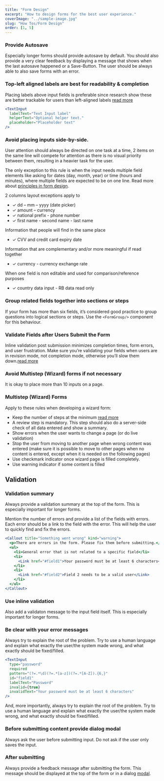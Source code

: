 ```yaml
---
title: "Form Design"
excerpt: "How to design forms for the best user experience."
coverImage: "../sample-image.jpg"
slug: "How Tos/Form Design"
order: [1, 5]
---
```


### Provide Autosave

Especially longer forms should provide autosave by default. You should
also provide a very clear feedback by displaying a message that shows
when the last autosave happened or a Save-Button. The user should be
always able to also save forms with an error.

### Top-left aligned labels are best for readability & completion

Placing labels above input fields is preferable since research show
these are better trackable for users than left-aligned labels [read more](http://uxmovement.com/forms/why-infield-top-aligned-form-labels-are-quickest-to-scan/)

```jsx live
<TextInput
  labelText="Text Input label"
  helperText="Optional helper text."
  placeholder="Placeholder text"
/>
```

### Avoid placing inputs side-by-side.

User attention should always be directed on one task at a time, 2 items
on the same line will compete for attention as there is no visual
priority between them, resulting in a heavier task for the user.

The only exception to this rule is when the input needs multiple field
elements like asking for dates (day, month, year) or time (hours and
minutes), where multiple fields are expected to be on one line. Read
more about [principles in form design](https://uxplanet.org/the-18-must-do-principles-in-the-form-design-fe89d0127c92).

2 columns layout exceptions apply to

- ✓ dd – mm – yyyy (date picker)
- ✓ amount – currency
- ✓ national prefix - phone number
- ✓ first name - second name - last name

Information that people will find in the same place

- ✓ CVV and credit card expiry date

Information that are complementary and/or more meaningful if read
together

- ✓ currency - currency exchange rate

When one field is non editable and used for comparison/reference purposes

- ✓ country data input - RB data read only

### Group related fields together into sections or steps

If your form has more than six fields, it’s considered good practice to
group questions into logical sections or steps. Use the `<FormGroup/>`
component for this behaviour.

### Validate Fields after Users Submit the Form

Inline validation post submission minimizes completion times, form
errors, and user frustration. Make sure you’re validating your fields
when users are in revision mode, not completion mode, otherwise you’ll
slow them down.[read more](http://uxmovement.com/forms/why-users-make-more-errors-with-instant-inline-validation/)

### Avoid Multistep (Wizard) forms if not necessary

It is okay to place more than 10 inputs on a page.

### Multistep (Wizard) Forms

Apply to these rules when developing a wizard form:

- Keep the number of steps at the minimum [read more](https://uxplanet.org/wizard-design-pattern-8c86e14f2a38)
- A review step is mandatory. This step should also do a server-side
  check of all data entered and show a summary.
- Show errors when the user wants to change a page (or do live
  validation)
- Stop the user from moving to another page when wrong content was
  entered (make sure it is possible to move to other pages when no
  content is entered, except when it is needed on the following pages)
- Use checkmark indicator once wizard page is filled completely.
- Use warning indicator if some content is filled

## Validation

### Validation summary

Always provide a validation summary at the top of the form. This is
especially important for longer forms.

Mention the number of errors and provide a list of the fields with
errors. Each error should be a link to the field with the error. This will help the user to quickly find and fix the errors.

```jsx live
<Callout title="Something went wrong" kind="warning">
  <p>There are errors in the form. Please fix them before submitting.</p>
  <ul>
    <li>General error that is not related to a specific field</li>
    <li>
      <Link href="#field1">Your password must be at least 6 characters</Link>
    </li>
    <li>
      <Link href="#field2">Field 2 needs to be a valid user</Link>
    </li>
  </ul>
</Callout>
```

### Use inline validation

Also add a validaton message to the input field itself. This is especially
important for longer forms.

### Be clear with your error messages

Always try to explain the root of the problem. Try to use a human language and explain what exactly the user/the system made wrong, and what exactly should be fixed/filled.

```jsx live
<TextInput
  type="password"
  required
  pattern="(?=.*\d)(?=.*[a-z])(?=.*[A-Z]).{6,}"
  id="field1"
  labelText="Password"
  invalid={true}
  invalidText="Your password must be at least 6 characters"
/>
```

And, more importantly, always try to explain the root of the problem.
Try to use a human language and explain what exactly the user/the system
made wrong, and what exactly should be fixed/filled.

### Before submitting content provide dialog modal

Always ask the user before submitting input. Do not ask if the user only
saves the input.

### After submitting

Always provide a feedback message after submitting the form. This
message should be displayed at the top of the form or in a dialog [modal](/components/overlay/modal).
